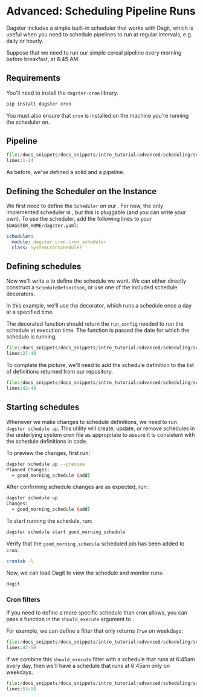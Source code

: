 
<DynamicMetaTags
  title="Advanced Tutorials | Dagster"
  description="Dagster includes a simple built-in scheduler that enables to run pipelines at regular
  intervals."
/>


# Advanced: Scheduling Pipeline Runs

<CodeReferenceLink filePath="examples/docs_snippets/docs_snippets/intro_tutorial/advanced/scheduling/" />

Dagster includes a simple built-in scheduler that works with Dagit, which is useful when you need to
schedule pipelines to run at regular intervals, e.g. daily or hourly.

Suppose that we need to run our simple cereal pipeline every morning before breakfast, at 6:45 AM.

## Requirements

You'll need to install the `dagster-cron` library.

```bash
pip install dagster-cron
```

You must also ensure that `cron` is installed on the machine you're running the scheduler on.

## Pipeline

```python literalinclude showLines caption=scheduler.py
file:/docs_snippets/docs_snippets/intro_tutorial/advanced/scheduling/scheduler.py
lines:1-24
```

As before, we've defined a solid and a pipeline.

## Defining the Scheduler on the Instance

We first need to define the `Scheduler` on our <PyObject module="dagster.core.instance"
object="DagsterInstance" />. For now, the only implemented scheduler is <PyObject
module="dagster_cron" object="SystemCronScheduler"/>, but this is pluggable (and you can write your
own). To use the scheduler, add the following lines to your `$DAGSTER_HOME/dagster.yaml`:

```yaml
scheduler:
  module: dagster_cron.cron_scheduler
  class: SystemCronScheduler
```

## Defining schedules

Now we'll write a <PyObject module="dagster" object="ScheduleDefinition" /> to define the schedule
we want. We can either directly construct a `ScheduleDefinition`, or use one of the included schedule
decorators.

In this example, we'll use the <PyObject module="dagster" object="daily_schedule" displayText="@daily_schedule" />
decorator, which runs a schedule once a day at a specified time.

The decorated function should return the `run_config` needed to run the schedule at execution time.
The function is passed the date for which the schedule is running.

```python literalinclude showLines startLine=27 caption=scheduler.py
file:/docs_snippets/docs_snippets/intro_tutorial/advanced/scheduling/scheduler.py
lines:27-40
```

To complete the picture, we'll need to add the schedule definition to the list of definitions returned
from our repository.

```python literalinclude showLines startLine=42 caption=scheduler.py
file:/docs_snippets/docs_snippets/intro_tutorial/advanced/scheduling/scheduler.py
lines:42-44
```

## Starting schedules

Whenever we make changes to schedule definitions, we need to run `dagster schedule up`. This utility
will create, update, or remove schedules in the underlying system cron file as appropriate to assure
it is consistent with the schedule definitions in code.

To preview the changes, first run:

```bash
dagster schedule up --preview
Planned Changes:
  + good_morning_schedule (add)
```

After confirming schedule changes are as expected, run:

```bash
dagster schedule up
Changes:
  + good_morning_schedule (add)
```

To start running the schedule, run:

```bash
dagster schedule start good_morning_schedule
```

Verify that the `good_morning_schedule` scheduled job has been added to `cron`:

```bash
crontab -l
```

Now, we can load Dagit to view the schedule and monitor runs:

```bash
dagit
```

### Cron filters

If you need to define a more specific schedule than cron allows, you can pass a function in the
`should_execute` argument to <PyObject module="dagster" object="ScheduleDefinition" />.

For example, we can define a filter that only returns _`True`_ on weekdays:

```python literalinclude showLines startLine=47 caption=scheduler.py
file:/docs_snippets/docs_snippets/intro_tutorial/advanced/scheduling/scheduler.py
lines:47-50
```

If we combine this `should_execute` filter with a
schedule that runs at 6:45am every day, then we'll
have a schedule that runs at 6:45am only on weekdays.

```python literalinclude showLines startLine=53 caption=scheduler.py
file:/docs_snippets/docs_snippets/intro_tutorial/advanced/scheduling/scheduler.py
lines:53-58
```
